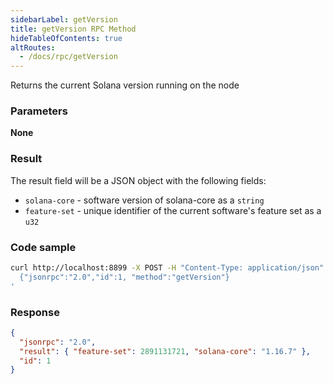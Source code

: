 ```yaml
---
sidebarLabel: getVersion
title: getVersion RPC Method
hideTableOfContents: true
altRoutes:
  - /docs/rpc/getVersion
---
```


Returns the current Solana version running on the node

<DocSideBySide>

<DocLeftSide>

### Parameters

**None**

### Result

The result field will be a JSON object with the following fields:

- `solana-core` - software version of solana-core as a `string`
- `feature-set` - unique identifier of the current software's feature set as a
  `u32`

</DocLeftSide>

<DocRightSide>

### Code sample

```bash
curl http://localhost:8899 -X POST -H "Content-Type: application/json" -d '
  {"jsonrpc":"2.0","id":1, "method":"getVersion"}
'
```

### Response

```json
{
  "jsonrpc": "2.0",
  "result": { "feature-set": 2891131721, "solana-core": "1.16.7" },
  "id": 1
}
```

</DocRightSide>
</DocSideBySide>
